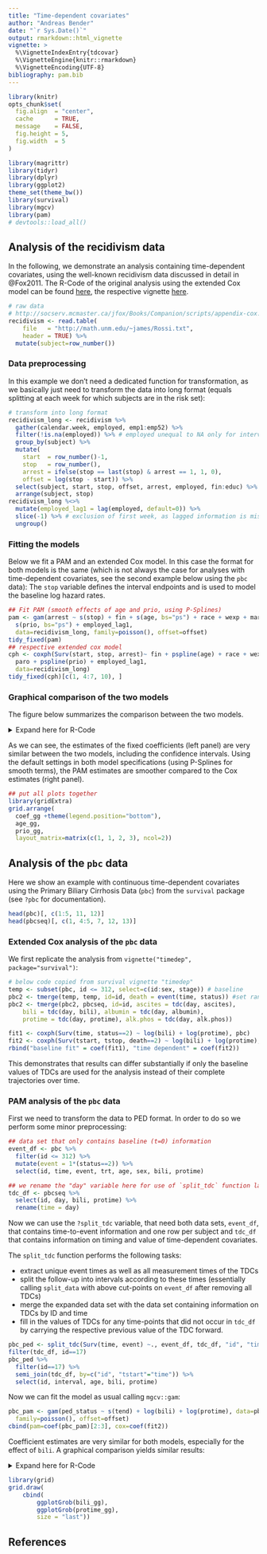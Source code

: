 ```yaml
---
title: "Time-dependent covariates"
author: "Andreas Bender"
date: "`r Sys.Date()`"
output: rmarkdown::html_vignette
vignette: >
  %\VignetteIndexEntry{tdcovar}
  %\VignetteEngine{knitr::rmarkdown}
  %\VignetteEncoding{UTF-8}
bibliography: pam.bib
---
```


```r
library(knitr)
opts_chunk$set(
  fig.align  = "center",
  cache      = TRUE,
  message    = FALSE,
  fig.height = 5,
  fig.width  = 5
)
```

```r
library(magrittr)
library(tidyr)
library(dplyr)
library(ggplot2)
theme_set(theme_bw())
library(survival)
library(mgcv)
library(pam)
# devtools::load_all()
```

## Analysis of the recidivism data 

In the following, we demonstrate an analysis containing time-dependent covariates, 
using the well-known recidivism data discussed in detail in @Fox2011. 
The R-Code of the original analysis using the extended Cox model can be found 
[here](http://socserv.mcmaster.ca/jfox/Books/Companion/scripts/appendix-cox.R), 
the respective vignette [here](https://socserv.socsci.mcmaster.ca/jfox/Books/Companion-1E/appendix-cox-regression.pdf).

```r
# raw data
# http://socserv.mcmaster.ca/jfox/Books/Companion/scripts/appendix-cox.R
recidivism <- read.table(
    file   = "http://math.unm.edu/~james/Rossi.txt",
    header = TRUE) %>%
  mutate(subject=row_number())
```


### Data preprocessing 

In this example we don't need a dedicated function for transformation, 
as we basically just need to transform the data into long format (equals 
splitting at each week for which subjects are in the risk set):

```r
# transform into long format
recidivism_long <- recidivism %>%
  gather(calendar.week, employed, emp1:emp52) %>%
  filter(!is.na(employed)) %>% # employed unequal to NA only for intervals under risk
  group_by(subject) %>%
  mutate(
    start  = row_number()-1,
    stop   = row_number(),
    arrest = ifelse(stop == last(stop) & arrest == 1, 1, 0),
    offset = log(stop - start)) %>%
  select(subject, start, stop, offset, arrest, employed, fin:educ) %>%
  arrange(subject, stop)
recidivism_long %<>% 
  mutate(employed_lag1 = lag(employed, default=0)) %>% 
  slice(-1) %>% # exclusion of first week, as lagged information is missing
  ungroup()
```


### Fitting the models 

Below we fit a PAM and an extended Cox model. In this case the format for 
both models is the same (which is not always the case for analyses with 
time-dependent covariates, see the second example below using the `pbc` data):
The `stop` variable defines the interval endpoints and is used to model
the baseline log hazard rates.

```r
## Fit PAM (smooth effects of age and prio, using P-Splines)
pam <- gam(arrest ~ s(stop) + fin + s(age, bs="ps") + race + wexp + mar + paro + 
  s(prio, bs="ps") + employed_lag1,
  data=recidivism_long, family=poisson(), offset=offset)
tidy_fixed(pam)
## respective extended cox model 
cph <- coxph(Surv(start, stop, arrest)~ fin + pspline(age) + race + wexp + mar + 
  paro + pspline(prio) + employed_lag1,
  data=recidivism_long)
tidy_fixed(cph)[c(1, 4:7, 10), ]
```

### Graphical comparison of the two models 
The figure below summarizes the comparison between the two models.

<details> 
	<summary>Expand here for R-Code</summary>

```r
all_eff <- purrr::map_df(
  list(
    tidy_fixed(pam), 
   	tidy_fixed(cph)[-c(2:3, 8:9), ]), 
  bind_rows, .id="Model") %>% 
  mutate(Model = factor(Model, levels=2:1, labels=c("Cox-PH", "PAM")))

## plot of fixed coefficients
coef_gg <- ggplot(all_eff, aes(x=variable, y=coef, ymin=lower, ymax=upper)) + 
  geom_hline(yintercept = 0, lty=3) +
  geom_pointrange(aes(col=factor(Model)), position=position_dodge(width=0.5)) + 
  coord_flip() + 
  scale_colour_brewer(name="Method", palette="Set1") + 
  ylab(expression(hat(beta)%+-% 1.96 %.% SE)) + 
  xlab("")

## to visualize smooth effect of age, create data set where all covariates are 
## fixed to mean values except for age, which varies between min and max 
## (length.out=100)
age_df <- recidivism_long %>% make_newdata(expand="age", length.out=100)

## add information on contribution of age to linear predictor (partial effect of age)
age_df %<>% add_term(pam, term="age") %>% 
  mutate(cphfit = predict(object=cph, ., type="terms")[,2])

## prep plot object for smooth effects 
smooth_gg <- ggplot(age_df, aes(y=fit)) + 
	geom_line(aes(col="PAM")) + 
	geom_ribbon(aes(ymin=low, ymax=high), alpha=0.3) + 
	geom_line(aes(y=cphfit, col="Cox")) + 
	scale_colour_brewer(name="Method", palette="Set1", breaks=c("Cox-PH", "PAM")) + 
  ylab(expression(hat(f)(x))) + theme(legend.position="none")

## plot of the age effect 
age_gg <- smooth_gg + aes(x=age)


## same as "age"" for "prio" variable 
pinf_df <- recidivism_long %>% make_newdata(expand="prio", length.out=100)
pinf_df %<>% add_term(pam, term="prio") %>% 
  mutate(cphfit = predict(object=cph, ., type="terms")[,7])

## plot of the prio effect 
prio_gg <- smooth_gg %+% pinf_df + aes(x=prio)
```

</details>

As we can see, the estimates of the fixed coefficients (left panel) are 
very similar between the two models, including the confidence intervals. 
Using the default settings in both model specifications (using P-Splines 
for smooth terms), the PAM estimates are smoother compared to the Cox 
estimates (right panel). 

```r
## put all plots together 
library(gridExtra)
grid.arrange(
  coef_gg +theme(legend.position="bottom"), 
  age_gg, 
  prio_gg, 
  layout_matrix=matrix(c(1, 1, 2, 3), ncol=2))
```


## Analysis of the `pbc` data

Here we show an example with continuous time-dependent covariates using the 
Primary Biliary Cirrhosis Data (`pbc`) from the `survival` package (see 
`?pbc` for documentation).

```r
head(pbc)[, c(1:5, 11, 12)]
head(pbcseq)[, c(1, 4:5, 7, 12, 13)]
```

### Extended Cox analysis of the `pbc` data
We first replicate the analysis from `vignette("timedep", package="survival")`:

```r
# below code copied from survival vignette "timedep"
temp <- subset(pbc, id <= 312, select=c(id:sex, stage)) # baseline
pbc2 <- tmerge(temp, temp, id=id, death = event(time, status)) #set range
pbc2 <- tmerge(pbc2, pbcseq, id=id, ascites = tdc(day, ascites), 
    bili = tdc(day, bili), albumin = tdc(day, albumin), 
    protime = tdc(day, protime), alk.phos = tdc(day, alk.phos))

fit1 <- coxph(Surv(time, status==2) ~ log(bili) + log(protime), pbc)
fit2 <- coxph(Surv(tstart, tstop, death==2) ~ log(bili) + log(protime), pbc2)
rbind("baseline fit" = coef(fit1), "time dependent" = coef(fit2))
```

This demonstrates that results can differ substantially if only the 
baseline values of TDCs are used for the analysis instead of their complete trajectories over time. 


### PAM analysis of the `pbc` data

First we need to transform the data to PED format. In order to do so we 
perform some minor preprocessing: 

```r
## data set that only contains baseline (t=0) information
event_df <- pbc %>% 
  filter(id <= 312) %>% 
  mutate(event = 1*(status==2)) %>% 
  select(id, time, event, trt, age, sex, bili, protime)

## we rename the "day" variable here for use of `split_tdc` function later
tdc_df <- pbcseq %>% 
  select(id, day, bili, protime) %>% 
  rename(time = day)
```

Now we can use the `?split_tdc` variable, that need both data sets, 
`event_df`, that contains time-to-event information and one row per subject and 
`tdc_df` that contains information on timing and value of time-dependent 
covariates. 

The `split_tdc` function performs the following tasks: 

  - extract unique event times as well as all measurement times of the TDCs
  - split the follow-up into intervals according to these times (essentially calling 
  `split_data` with above cut-points on `event_df` after removing all TDCs)
  - merge the expanded data set with the data set containing information 
  on TDCs by ID and time
  - fill in the values of TDCs for any time-points that did not occur in `tdc_df` by 
  carrying the respective previous value of the TDC forward. 

```r
pbc_ped <- split_tdc(Surv(time, event) ~., event_df, tdc_df, "id", "time", "status")
filter(tdc_df, id==17)
pbc_ped %>% 
  filter(id==17) %>% 
  semi_join(tdc_df, by=c("id", "tstart"="time")) %>% 
  select(id, interval, age, bili, protime)
```


Now we can fit the model as usual calling `mgcv::gam`: 

```r
pbc_pam <- gam(ped_status ~ s(tend) + log(bili) + log(protime), data=pbc_ped, 
  family=poisson(), offset=offset)
cbind(pam=coef(pbc_pam)[2:3], cox=coef(fit2))
```

Coefficient estimates are very similar for both models, especially for the 
effect of `bili`. A graphical comparison yields similar results: 

<details>
  <summary>Expand here for R-Code</summary>
  
```r
## Effect of bilirubin
## note that we use relative = TRUE in the call to add_term, which calculates 
## the relative risk change (x - \bar{x})'\beta for comparison with predict.coxph
## (see also Details section in ?predict.coxph)
bili_df <- pbc_ped %>% ungroup() %>% 
  make_newdata(expand="bili", length.out=100) %>%
  add_term(pbc_pam, term="bili", relative=TRUE) %>% 
  mutate(cox = predict(fit2, ., type="term")[, "log(bili)"])

bili_gg <- ggplot(bili_df, aes(x=bili, y=fit)) + 
    geom_line() + 
    geom_ribbon(aes(ymin=low, ymax=high), alpha=0.2) + 
    geom_line(aes(y=cox), lty=2)

## Effect of protime
protime_df <- pbc_ped %>% ungroup() %>% 
  make_newdata(expand="protime", length.out=100) %>% 
  add_term(pbc_pam, term="protime", relative=TRUE) %>% 
  mutate(cox = predict(fit2, ., type="term")[, "log(protime)"])

protime_gg <- ggplot(protime_df, aes(x=protime, y=fit)) + 
    geom_line() + 
    geom_ribbon(aes(ymin=low, ymax=high), alpha=0.2) + 
    geom_line(aes(y=cox), lty=2)

## combine figures
library(grid)
grid.draw(
    cbind(
        ggplotGrob(bili_gg),
        ggplotGrob(protime_gg),
        size = "last"))
```
</details>

```r
library(grid)
grid.draw(
    cbind(
        ggplotGrob(bili_gg),
        ggplotGrob(protime_gg),
        size = "last"))
```


## References
